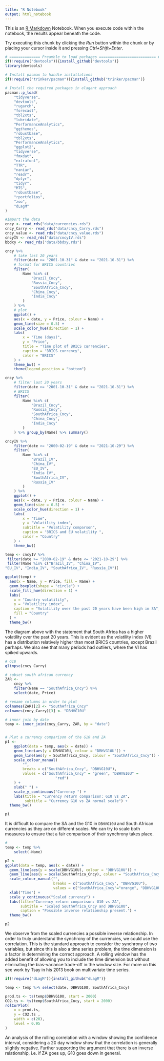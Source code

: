 ```yaml
---
title: "R Notebook"
output: html_notebook
---
```


This is an [R Markdown](http://rmarkdown.rstudio.com) Notebook. When you execute code within the notebook, the results appear beneath the code. 

Try executing this chunk by clicking the *Run* button within the chunk or by placing your cursor inside it and pressing *Ctrl+Shift+Enter*. 

```r
# ============== Preamble to load packages ========================== #
if(!require("devtools")){install_github("devtools")}
library(devtools)

# Install pacman to handle installations
if(!require("trinker/pacman")){install_github("trinker/pacman")}

# Install the required packages in elagant approach
pacman::p_load(
    "tidyverse",
    "devtools",
    "rugarch",
    "forecast",
    "tbl2xts",
    "lubridate",
    "PerformanceAnalytics",
    "ggthemes",
    "robustbase",
    "tbl2xts",
    "PerformanceAnalytics",
    "ggplot2",
    "tidyverse",
    "fmxdat",
    "extrafont",
    "TTR",
    "naniar",
    "readr",
    "dplyr",
    "tidyr",
    "MTS", 
    "robustbase",
    "rportfolios",
    "zoo",
    "dLagM"
)
```


```r

#Import the data
cncy <- read_rds("data/currencies.rds") 
cncy_Carry <- read_rds("data/cncy_Carry.rds") 
cncy_value <- read_rds("data/cncy_value.rds")
cncyIV <- read_rds("data/cncyIV.rds")
bbdxy <- read_rds("data/bbdxy.rds")
```



```r

cncy %>%
    # take last 20 years 
    filter(date >= "2001-10-31" & date <= "2021-10-31") %>%
    # format for BRICS countries 
    filter(
        Name %in% c(
            "Brazil_Cncy",
            "Russia_Cncy",
            "SouthAfrica_Cncy",
            "China_Cncy",
            "India_Cncy"
        )
    ) %>%
    # plot 
    ggplot() +
    aes(x = date, y = Price, colour = Name) +
    geom_line(size = 0.5) +
    scale_color_hue(direction = 1) +
    labs(
        x = "Time (days)",
        y = "Price",
        title = "Time plot of BRICS currencies",
        caption = "BRICS currency",
        color = "BRICS"
    ) +
    theme_bw() +
    theme(legend.position = "bottom")
```

```r
cncy %>%
    # filter last 20 years
    filter(date >= "2001-10-31" & date <= "2021-10-31") %>%
    # BRICS
    filter(
        Name %in% c(
            "Brazil_Cncy",
            "Russia_Cncy",
            "SouthAfrica_Cncy",
            "China_Cncy",
            "India_Cncy"
        )
    ) %>% group_by(Name) %>% summary()
```

```r


cncyIV %>%
    filter(date >= "2000-02-19" & date <= "2021-10-29") %>%
    filter(
        Name %in% c(
            "Brazil_IV",
            "China_IV",
            "EU_IV",
            "India_IV",
            "SouthAfrica_IV",
            "Russia_IV"
        )
    ) %>%
    ggplot() +
    aes(x = date, y = Price, colour = Name) +
    geom_line(size = 0.5) +
    scale_color_hue(direction = 1) +
    labs(
        x = "Time",
        y = "Volatility index",
        subtitle = "Volatility comparson",
        caption = "BRICS and EU volatility ",
        color = "Country"
    ) +
    theme_bw()

```
```r
temp <- cncyIV %>%
 filter(date >= "2000-02-19" & date <= "2021-10-29") %>%
 filter(Name %in% c("Brazil_IV", "China_IV", 
"EU_IV", "India_IV", "SouthAfrica_IV", "Russia_IV")) 

ggplot(temp) +
  aes(x = Name, y = Price, fill = Name) +
  geom_boxplot(shape = "circle") +
  scale_fill_hue(direction = 1) +
  labs(
    x = "Country volatility",
    y = "Volatility index",
    caption = "Volatility over the past 20 years have been high in SA",
    fill = "Country"
  ) +
  theme_bw()
```
The diagram above with the statement that South Africa has a higher volatility over the past 20 years. This is evident as the volatility index (VI) has a distribution relatively higher than most BRICS countries, except Brazil perhaps. We also see that many periods had outliers, where the VI  has spiked upwards.



```r
# G10
glimpse(cncy_Carry)
```


```r

# subset south african currency
ZAR <-
    cncy %>% 
    filter(Name == "SouthAfrica_Cncy") %>%
    select(date, Price)

# rename columns in order to plot
colnames(ZAR)[2] <- "SouthAfrica_Cncy"
colnames(cncy_Carry)[3] <- "DBHVG10U"

# inner join by date
temp <- inner_join(cncy_Carry, ZAR, by = "date")


# Plot a currency comparison of the G10 and ZA
p1 <-
    ggplot(data = temp, aes(x = date)) +
    geom_line(aes(y = DBHVG10U, colour = "DBHVG10U")) +
    geom_line(aes(y = SouthAfrica_Cncy, colour = "SouthAfrica_Cncy")) +
    scale_colour_manual(
        "",
        breaks = c("SouthAfrica_Cncy", "DBHVG10U"),
        values = c("SouthAfrica_Cncy" = "green", "DBHVG10U" =
                       "red")
    ) +
    xlab(" ") +
    scale_y_continuous("Currency ") +
    labs(title = "Currency return comparison: G10 vs ZA",
         subtitle = "Currency G10 vs ZA normal scale") +
  theme_bw()

p1

```
It is difficult to compare the SA and the G10 in `DBHVG10U` and South African currencies as they are on different scales. We can try to scale both measures to ensure that a fair comparison of their synchrony takes place.


```r

# 
temp <- temp %>%
    select(-Name)

p2 <-
ggplot(data = temp, aes(x = date)) +
  geom_line(aes(y = scale(DBHVG10U), colour = "DBHVG10U")) +
  geom_line(aes(y = scale(SouthAfrica_Cncy), colour = "SouthAfrica_Cncy")) +
  scale_colour_manual("", 
                      breaks = c("SouthAfrica_Cncy", "DBHVG10U"),
                      values = c("SouthAfrica_Cncy"="orange", "DBHVG10U"="blue")) +
  xlab("Time") +
  scale_y_continuous("Scaled currency") + 
  labs(title="Currency return comparison: G10 vs ZA",
       subtitle = "Scaled SouthAfrica_Cncy and DBHVG10U",
       caption = "Possible inverse relationship present.") +
  theme_bw()

p2

```

We observe from the scaled currencies a possible inverse relationship. In order to truly understand the synchrony of the currencies, we could use the correlation. This is the standard approach to consider the synchrony of two variables, but since this is also a time series problem, the time dimension is a factor in determining the correct approach. A rolling window has the added benefit of allowing you to include the time dimension but without eliminating the bias-variance trade-off in the window size. For more on this see work by Tsay in his 2013 book on multivariate time series.

```r

if(!require("dLagM")){install_github("dLagM")}

temp <- temp %>% select(date, DBHVG10U, SouthAfrica_Cncy)

prod.ts <- ts(temp$DBHVG10U, start = 2000)
CO2.ts <- ts(temp$SouthAfrica_Cncy, start = 2000)
rolCorPlot(
    x = prod.ts,
    y = CO2.ts ,
    width = c(20),
    level = 0.95
)
```
An analysis of the rolling correlation with a window showing the confidence interval, considering a 20 day window show that the correlation is generally slightly negative. Further supporting the argument that there is an inverse relationship, i.e. if ZA goes up, G10 goes down in general.

